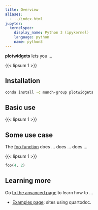 ```yaml
---
title: Overview
aliases:
  - ../index.html
jupyter:
  kernelspec:
    display_name: Python 3 (ipykernel)
    language: python
    name: python3
---
```



**plotwidgets** lets you ... 

{{< lipsum 1 >}}

## Installation

```bash
conda install -c munch-group plotwidgets
```

## Basic use

{{< lipsum 1 >}}

## Some use case

The [foo function](`plotwidgets.foo`) does ... [](`plotwidgets.foo`) does ... [](`~plotwidgets.foo`) does ...

{{< lipsum 1 >}}

```python
foo(4, 2)
```


## Learning more

Go [to the anvanced page](advanced.qmd) to learn how to ...

* [Examples page](examples.ipynb): sites using quartodoc.

